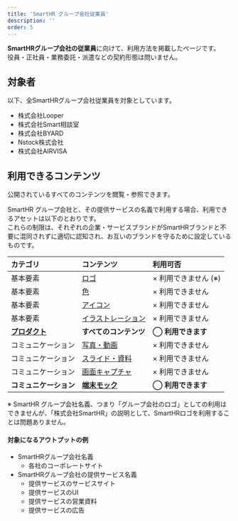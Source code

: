 ```yaml
---
title: 'SmartHR グループ会社従業員'
description: ''
order: 5
---
```


**SmartHRグループ会社の従業員**に向けて、利用方法を掲載したページです。  
役員・正社員・業務委託・派遣などの契約形態は問いません。

## 対象者

以下、全SmartHRグループ会社従業員を対象としています。

- 株式会社Looper
- 株式会社Smart相談室
- 株式会社BYARD
- Nstock株式会社
- 株式会社AIRVISA

## 利用できるコンテンツ

公開されているすべてのコンテンツを閲覧・参照できます。

SmartHR グループ会社と、その提供サービスの名義で利用する場合、利用できるアセットは以下のとおりです。  
これらの制限は、それぞれの企業・サービスブランドがSmartHRブランドと不要に混同されずに適切に認知され、お互いのブランドを守るために設定しているものです。

| カテゴリ | コンテンツ | 利用可否 |
| :-- | :-- | :-- |
| 基本要素 | [ロゴ](/basics/logos) | × 利用できません (※) |
| 基本要素 | [色](/basics/colors) | × 利用できません |
| 基本要素 | [アイコン](/basics/icon) | × 利用できません |
| 基本要素 | [イラストレーション](/basics/illustrations) | × 利用できません |
| **[プロダクト](/products)** | **すべてのコンテンツ** | **◯ 利用できます** |
| コミュニケーション | [写真・動画](/communication/photography/) | × 利用できません |
| コミュニケーション | [スライド・資料](/communication/slides/) | × 利用できません |
| コミュニケーション | [画面キャプチャ](/communication/capture/) | × 利用できません |
| **コミュニケーション** | **[端末モック](/communication/mock)** | **◯ 利用できます** |

※ SmartHR グループ会社名義、つまり「グループ会社のロゴ」としての利用はできませんが、「株式会社SmartHR」の説明として、SmartHRロゴを利用することは問題ありません。

#### 対象になるアウトプットの例
- SmartHRグループ会社名義
    - 各社のコーポレートサイト
- SmartHRグループ会社の提供サービス名義
    - 提供サービスのサービスサイト
    - 提供サービスのUI
    - 提供サービスの営業資料
    - 提供サービスの広告
